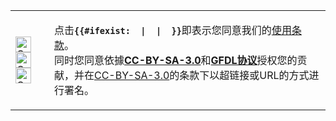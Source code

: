 {|
|[[File:Cc-by_new_white.svg|25px]][[File:Cc-white.svg|25px]][[File:Cc-sa_white.svg|25px]]
|点击<code>'''{{#ifexist: {{FULLPAGENAME}} | {{int:Publishchanges}} | {{int:Publishpage}} }}'''</code>即表示您同意我们的[[foundation:Terms_of_Use|使用条款]]。<br />同时您同意依據[[Wikipedia:CC_BY-SA_3.0协议文本|'''CC-BY-SA-3.0''']]和[[Wikipedia:GNU自由文档许可证文本|'''GFDL协议''']]授权您的贡献，并在[[Wikipedia:CC_BY-SA_3.0协议文本|CC-BY-SA-3.0]]的条款下以超链接或URL的方式进行署名。
|}